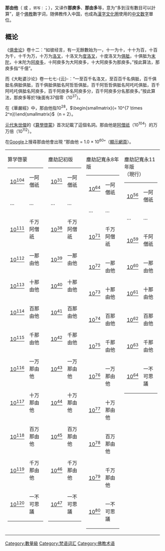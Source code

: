  {{佛教}}
'''那由他'''（{{lang-sa|नयुत|nayuta}} 或 {{lang|sa|नयुतः}}，<small>转写：</small>{{IAST|nayutaḥ}}；{{bo|ཁྲག་ཁྲིག་|w=khrag-khrig}}），又译作'''那庾多'''、'''那由多'''等，意为“多到沒有數目可以計算”，是个[[佛教|佛教]]數字词，随佛教传入中国，也成為[[漢字文化圏|漢字文化圏]]使用的[[中文数字|中文数字]]單位。

==概论==
《[[俱舍论|俱舍论]]》卷十二︰“如彼经言，有一无餘數始为一，十一为十，十十为百，十百为千，十千为万，十万为[[洛叉|洛叉]]，十洛叉为[[度洛叉|度洛叉]]，十度洛叉为[[克若|俱胝]]，十俱胝为[[末陀|末陀]]，十末陀为[[阿庾多|阿庾多]]，十阿庾多为大阿庾多，十大阿庾多为那庾多。”按此算法，那庾多指“千億”。

而《大毗婆沙论》卷一七七-{云}-︰“一至百千名洛叉，至百百千名俱胝，百千俱胝名俱胝俱胝，百千俱胝俱胝名阿哲哲俱胝，百千阿哲哲俱胝名阿吒吒俱胝，百千阿吒吒俱胝名阿庾多，百千阿庾多名阿庾多分，百千阿庾多分名那庾多。”按此算法，那庾多等於1後面有37個零（10<sup>37</sup>）。

在《華嚴經》中，那由他指10<sup>28</sup>，<math>\begin{smallmatrix}(= 10^{7 \times 2^n})\end{smallmatrix}</math>（n = 2）。

[[元代|元代]][[朱世傑|朱世傑]]的《[[算學啓蒙|算學啓蒙]]》首次記載了這個名詞。那由他是[[阿僧祇|阿僧祇]]（10<sup>104</sup>）的万万倍（10<sup>112</sup>）。

在[[Google|Google]]上搜尋那由他會出現 “那由他 = 1.0 × 10<sup>60</sup>”（[http://www.google.com/search?q=那由他 顯示網頁]）。

{| border="1" cellspacing="0" cellpadding="2"
|style="vertical-align:top;"|算学啓蒙
{|
|[[1_E104|10<sup>104</sup>]]||一阿僧祇
|-
|…||…
|-
|[[1_E111|10<sup>111</sup>]]||千万阿僧祇
|-
|[[1_E112|10<sup>112</sup>]]||一那由他
|-
|[[1_E113|10<sup>113</sup>]]||十那由他
|-
|[[1_E114|10<sup>114</sup>]]||百那由他
|-
|[[1_E115|10<sup>115</sup>]]||千那由他
|-
|[[1_E116|10<sup>116</sup>]]||一万那由他
|-
|[[1_E117|10<sup>117</sup>]]||十万那由他
|-
|[[1_E118|10<sup>118</sup>]]||百万那由他
|-
|[[1_E119|10<sup>119</sup>]]||千万那由他
|-
|[[1_E120|10<sup>120</sup>]]||一不可思議
|}
|style="vertical-align:top;"|塵劫記初版
{|
|[[1_E31|10<sup>31</sup>]]||一阿僧祇
|-
|…||…
|-
|[[1_E38|10<sup>38</sup>]]||千万阿僧祇
|-
|[[1_E39|10<sup>39</sup>]]||一那由他
|-
|[[1_E40|10<sup>40</sup>]]||十那由他
|-
|[[1_E41|10<sup>41</sup>]]||百那由他
|-
|[[1_E42|10<sup>42</sup>]]||千那由他
|-
|[[1_E43|10<sup>43</sup>]]||一万那由他
|-
|[[1_E44|10<sup>44</sup>]]||十万那由他
|-
|[[1_E45|10<sup>45</sup>]]||百万那由他
|-
|[[1_E46|10<sup>46</sup>]]||千万那由他
|-
|[[1_E47|10<sup>47</sup>]]||一不可思議
|}
|style="vertical-align:top;"|塵劫記寬永8年版
{|
|[[1_E64|10<sup>64</sup>]]||一阿僧祇
|-
|…||…
|-
|[[1_E71|10<sup>71</sup>]]||千万阿僧祇
|-
|[[1_E72|10<sup>72</sup>]]||一那由他
|-
|[[1_E73|10<sup>73</sup>]]||十那由他
|-
|[[1_E74|10<sup>74</sup>]]||百那由他
|-
|[[1_E75|10<sup>75</sup>]]||千那由他
|-
|[[1_E76|10<sup>76</sup>]]||一万那由他
|-
|[[1_E77|10<sup>77</sup>]]||十万那由他
|-
|[[1_E78|10<sup>78</sup>]]||百万那由他
|-
|[[1_E79|10<sup>79</sup>]]||千万那由他
|-
|[[1_E80|10<sup>80</sup>]]||一不可思議
|}
|style="vertical-align:top;"|塵劫記寬永11年版<br/>（現行）
{|
|[[1_E56|10<sup>56</sup>]]||一阿僧祇
|-
|…||…
|-
|[[1_E59|10<sup>59</sup>]]||千阿僧祇
|-
|[[1_E60|10<sup>60</sup>]]||一那由他
|-
|[[1_E61|10<sup>61</sup>]]||十那由他
|-
|[[1_E62|10<sup>62</sup>]]||百那由他
|-
|[[1_E63|10<sup>63</sup>]]||千那由他
|-
|[[1_E64|10<sup>64</sup>]]||一不可思議
|}
|}

{{中文數字單位}}

[[Category:數量級|Category:數量級]]
[[Category:梵语词汇|Category:梵语词汇]]
[[Category:佛教术语|Category:佛教术语]]